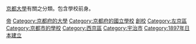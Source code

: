 [[京都大學|京都大學]]有關之分類。包含學校前身。
{{Commonscat|Kyoto University}}

[[Category:日本的國立大學|帝]]
[[Category:京都府的大學|Category:京都府的大學]]
[[Category:京都府的國立學校|Category:京都府的國立學校]]
[[Category:1897年創建的教育機構|創校]]
[[Category:左京區|Category:左京區]]
[[Category:京都市的學校|Category:京都市的學校]]
[[Category:西京區|Category:西京區]]
[[Category:宇治市|Category:宇治市]]
[[Category:1897年日本建立|Category:1897年日本建立]]